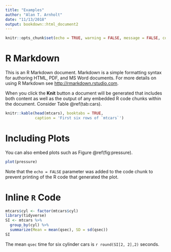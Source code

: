 ```yaml
---
title: "Examples"
author: "Alan T. Arnholt"
date: "11/13/2018"
output: bookdown::html_document2
---
```


```r
knitr::opts_chunk$set(echo = TRUE, warning = FALSE, message = FALSE, comment = NA)
```

# R Markdown

This is an R Markdown document. Markdown is a simple formatting syntax for authoring HTML, PDF, and MS Word documents. For more details on using R Markdown see <http://rmarkdown.rstudio.com>.

When you click the **Knit** button a document will be generated that includes both content as well as the output of any embedded R code chunks within the document. Consider Table \@ref(tab:cars).

```r
knitr::kable(head(mtcars), booktabs = TRUE,
             caption = 'First six rows of `mtcars`')
```

# Including Plots

You can also embed plots such as Figure \@ref(fig:pressure).

```r
plot(pressure)
```

Note that the `echo = FALSE` parameter was added to the code chunk to prevent printing of the R code that generated the plot.

# Inline `R` Code

```r
mtcars$cyl <- factor(mtcars$cyl)
library(tidyverse)
SI <- mtcars %>% 
  group_by(cyl) %>% 
  summarize(Mean = mean(qsec), SD = sd(qsec))
SI
```
The mean `qsec` time for six cylinder cars is `r round(SI[2, 2],2)` seconds.
